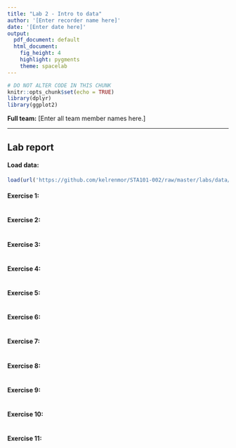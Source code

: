 ```yaml
---
title: "Lab 2 - Intro to data"
author: '[Enter recorder name here]'
date: '[Enter date here]'
output:
  pdf_document: default
  html_document:
    fig_height: 4
    highlight: pygments
    theme: spacelab
---
```


```r
# DO NOT ALTER CODE IN THIS CHUNK
knitr::opts_chunk$set(echo = TRUE)
library(dplyr)
library(ggplot2)
```

**Full team:** [Enter all team member names here.]

* * *

## Lab report

#### Load data:
```r
load(url('https://github.com/kelrenmor/STA101-002/raw/master/labs/data/nycflights.Rdata'))
```

#### Exercise 1: 



```r

```

#### Exercise 2: 



```r

```

#### Exercise 3: 



```r

```

#### Exercise 4: 



```r

```

#### Exercise 5: 



```r

```

#### Exercise 6: 



```r

```


#### Exercise 7: 



```r

```

#### Exercise 8: 



```r

```

#### Exercise 9: 



```r

```

#### Exercise 10: 



```r

```

#### Exercise 11: 



```r

```

